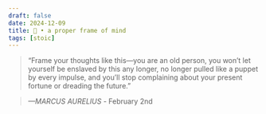 ```yaml
---
draft: false 
date: 2024-12-09
title: 🗿 • a proper frame of mind
tags: [stoic]
---
```


>  “Frame your thoughts like this—you are an old person, you won’t let yourself be enslaved by this any longer, no longer pulled like a puppet by every impulse, and you’ll stop complaining about your present fortune or dreading the future.”

> *—MARCUS AURELIUS* - February 2nd